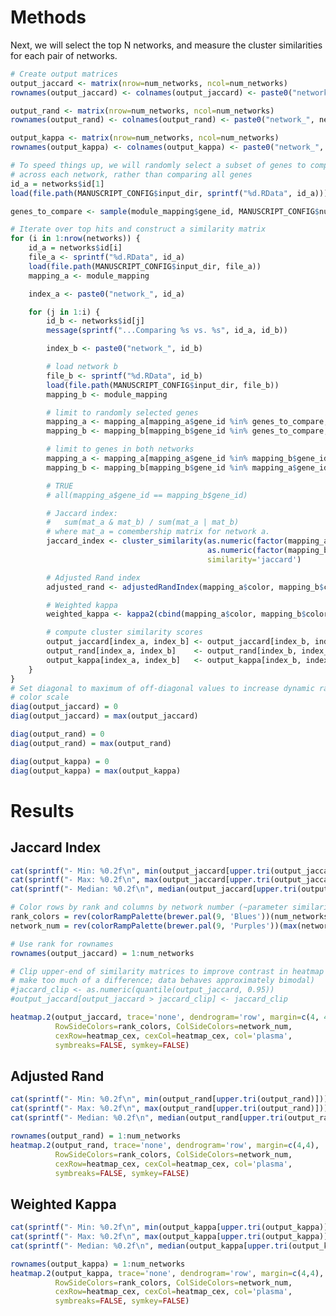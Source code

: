 # Methods

Next, we will select the top N networks, and measure the cluster similarities
for each pair of networks.

```r
# Create output matrices
output_jaccard <- matrix(nrow=num_networks, ncol=num_networks)
rownames(output_jaccard) <- colnames(output_jaccard) <- paste0("network_", networks$id)

output_rand <- matrix(nrow=num_networks, ncol=num_networks)
rownames(output_rand) <- colnames(output_rand) <- paste0("network_", networks$id)

output_kappa <- matrix(nrow=num_networks, ncol=num_networks)
rownames(output_kappa) <- colnames(output_kappa) <- paste0("network_", networks$id)

# To speed things up, we will randomly select a subset of genes to compare 
# across each network, rather than comparing all genes
id_a = networks$id[1]
load(file.path(MANUSCRIPT_CONFIG$input_dir, sprintf("%d.RData", id_a)))

genes_to_compare <- sample(module_mapping$gene_id, MANUSCRIPT_CONFIG$num_genes)

# Iterate over top hits and construct a similarity matrix
for (i in 1:nrow(networks)) {
    id_a = networks$id[i]
    file_a <- sprintf("%d.RData", id_a)
    load(file.path(MANUSCRIPT_CONFIG$input_dir, file_a))
    mapping_a <- module_mapping

    index_a <- paste0("network_", id_a)

    for (j in 1:i) {
        id_b <- networks$id[j]
        message(sprintf("...Comparing %s vs. %s", id_a, id_b))

        index_b <- paste0("network_", id_b)

        # load network b
        file_b <- sprintf("%d.RData", id_b)
        load(file.path(MANUSCRIPT_CONFIG$input_dir, file_b))
        mapping_b <- module_mapping

        # limit to randomly selected genes
        mapping_a <- mapping_a[mapping_a$gene_id %in% genes_to_compare,]
        mapping_b <- mapping_b[mapping_b$gene_id %in% genes_to_compare,]

        # limit to genes in both networks
        mapping_a <- mapping_a[mapping_a$gene_id %in% mapping_b$gene_id,]
        mapping_b <- mapping_b[mapping_b$gene_id %in% mapping_a$gene_id,]

        # TRUE
        # all(mapping_a$gene_id == mapping_b$gene_id)

        # Jaccard index:
        #   sum(mat_a & mat_b) / sum(mat_a | mat_b) 
        # where mat_a = comembership matrix for network a.
        jaccard_index <- cluster_similarity(as.numeric(factor(mapping_a$color)),
                                            as.numeric(factor(mapping_b$color)),
                                            similarity='jaccard')

        # Adjusted Rand index
        adjusted_rand <- adjustedRandIndex(mapping_a$color, mapping_b$color)

        # Weighted kappa
        weighted_kappa <- kappa2(cbind(mapping_a$color, mapping_b$color), w='squared')$value

        # compute cluster similarity scores
        output_jaccard[index_a, index_b] <- output_jaccard[index_b, index_a] <- jaccard_index
        output_rand[index_a, index_b]    <- output_rand[index_b, index_a]    <- adjusted_rand
        output_kappa[index_a, index_b]   <- output_kappa[index_b, index_a]   <- weighted_kappa
    }
}
# Set diagonal to maximum of off-diagonal values to increase dynamic range of
# color scale
diag(output_jaccard) = 0
diag(output_jaccard) = max(output_jaccard)

diag(output_rand) = 0
diag(output_rand) = max(output_rand)

diag(output_kappa) = 0
diag(output_kappa) = max(output_kappa)
```

# Results

## Jaccard Index

```r
cat(sprintf("- Min: %0.2f\n", min(output_jaccard[upper.tri(output_jaccard)])))
cat(sprintf("- Max: %0.2f\n", max(output_jaccard[upper.tri(output_jaccard)])))
cat(sprintf("- Median: %0.2f\n", median(output_jaccard[upper.tri(output_jaccard)])))
```

```r
# Color rows by rank and columns by network number (~parameter similarity)
rank_colors = rev(colorRampPalette(brewer.pal(9, 'Blues'))(num_networks))
network_num = rev(colorRampPalette(brewer.pal(9, 'Purples'))(max(networks$id)))[networks$id]

# Use rank for rownames
rownames(output_jaccard) = 1:num_networks

# Clip upper-end of similarity matrices to improve contrast in heatmap (doesn't
# make too much of a difference; data behaves approximately bimodal)
#jaccard_clip <- as.numeric(quantile(output_jaccard, 0.95))
#output_jaccard[output_jaccard > jaccard_clip] <- jaccard_clip

heatmap.2(output_jaccard, trace='none', dendrogram='row', margin=c(4, 4),
          RowSideColors=rank_colors, ColSideColors=network_num,
          cexRow=heatmap_cex, cexCol=heatmap_cex, col='plasma',
          symbreaks=FALSE, symkey=FALSE)
```

## Adjusted Rand

```r
cat(sprintf("- Min: %0.2f\n", min(output_rand[upper.tri(output_rand)])))
cat(sprintf("- Max: %0.2f\n", max(output_rand[upper.tri(output_rand)])))
cat(sprintf("- Median: %0.2f\n", median(output_rand[upper.tri(output_rand)])))
```

```r
rownames(output_rand) = 1:num_networks
heatmap.2(output_rand, trace='none', dendrogram='row', margin=c(4,4),
          RowSideColors=rank_colors, ColSideColors=network_num,
          cexRow=heatmap_cex, cexCol=heatmap_cex, col='plasma',
          symbreaks=FALSE, symkey=FALSE)
```

## Weighted Kappa

```r
cat(sprintf("- Min: %0.2f\n", min(output_kappa[upper.tri(output_kappa)])))
cat(sprintf("- Max: %0.2f\n", max(output_kappa[upper.tri(output_kappa)])))
cat(sprintf("- Median: %0.2f\n", median(output_kappa[upper.tri(output_kappa)])))
```

```r
rownames(output_kappa) = 1:num_networks
heatmap.2(output_kappa, trace='none', dendrogram='row', margin=c(4,4),
          RowSideColors=rank_colors, ColSideColors=network_num,
          cexRow=heatmap_cex, cexCol=heatmap_cex, col='plasma',
          symbreaks=FALSE, symkey=FALSE)
```

